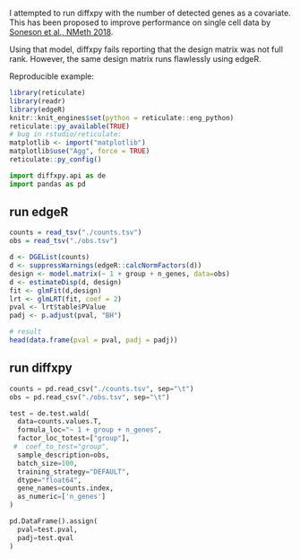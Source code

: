 I attempted to run diffxpy with the number of detected genes as a covariate. This has been
proposed to improve performance on single cell data by [Soneson et al., NMeth 2018](https://www.nature.com/articles/nmeth.4612#methods).

Using that model, diffxpy fails reporting that the design matrix was not full rank.
However, the same design matrix runs flawlessly using edgeR.

Reproducible example:

```r
library(reticulate)
library(readr)
library(edgeR)
knitr::knit_engines$set(python = reticulate::eng_python)
reticulate::py_available(TRUE)
# bug in rstudio/reticulate:
matplotlib <- import("matplotlib")
matplotlib$use("Agg", force = TRUE)
reticulate::py_config()
```

```python
import diffxpy.api as de
import pandas as pd
```

## run edgeR
```r
counts = read_tsv("./counts.tsv")
obs = read_tsv("./obs.tsv")
```

```r
d <- DGEList(counts)
d <- suppressWarnings(edgeR::calcNormFactors(d))
design <- model.matrix(~ 1 + group + n_genes, data=obs)
d <- estimateDisp(d, design)
fit <- glmFit(d,design)
lrt <- glmLRT(fit, coef = 2)
pval <- lrt$table$PValue
padj <- p.adjust(pval, "BH")

# result
head(data.frame(pval = pval, padj = padj))
```

## run diffxpy
```python
counts = pd.read_csv("./counts.tsv", sep="\t")
obs = pd.read_csv("./obs.tsv", sep="\t")
```

```python
test = de.test.wald(
  data=counts.values.T,
  formula_loc="~ 1 + group + n_genes",
  factor_loc_totest=["group"],
 #  coef_to_test="group",
  sample_description=obs,
  batch_size=100,
  training_strategy="DEFAULT",
  dtype="float64",
  gene_names=counts.index,
  as_numeric=['n_genes']
)

pd.DataFrame().assign(
  pval=test.pval,
  padj=test.qval
)
```
